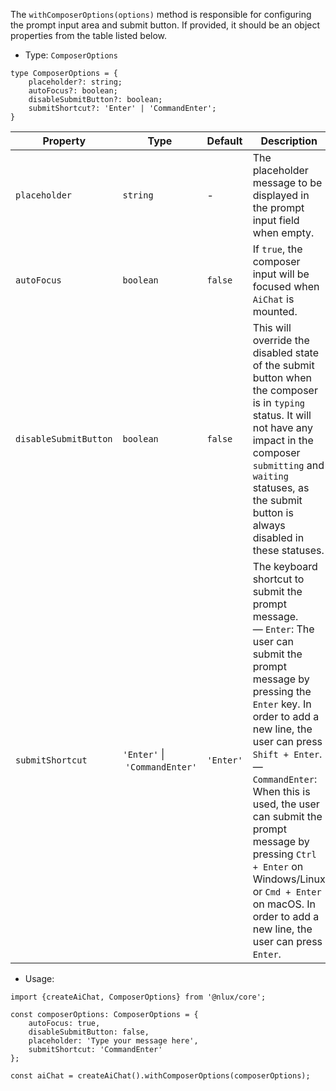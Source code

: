 The `withComposerOptions(options)` method is responsible for configuring the prompt input area and submit button.
If provided, it should be an object properties from the table listed below.

* Type: `ComposerOptions`

```tsx
type ComposerOptions = {
    placeholder?: string;
    autoFocus?: boolean;
    disableSubmitButton?: boolean;
    submitShortcut?: 'Enter' | 'CommandEnter';
}
```

| Property | Type |  Default |Description |
| --- | --- | --- | --- |
| `placeholder` | `string` | - | The placeholder message to be displayed in the prompt input field when empty. |
| `autoFocus` | `boolean` | `false` | If `true`, the composer input will be focused when `AiChat` is mounted. |
| `disableSubmitButton` | `boolean` | `false` | This will override the disabled state of the submit button when the composer is in `typing` status. It will not have any impact in the composer `submitting` and `waiting` statuses, as the submit button is always disabled in these statuses. |
| `submitShortcut` | `'Enter'`&nbsp;\|&nbsp;`'CommandEnter'` | `'Enter'` | The keyboard shortcut to submit the prompt message.<br />— `Enter`: The user can submit the prompt message by pressing the `Enter` key. In order to add a new line, the user can press `Shift + Enter`.<br />— `CommandEnter`: When this is used, the user can submit the prompt message by pressing `Ctrl + Enter` on Windows/Linux or `Cmd + Enter` on macOS. In order to add a new line, the user can press `Enter`. |

* Usage:

```tsx
import {createAiChat, ComposerOptions} from '@nlux/core';

const composerOptions: ComposerOptions = {
    autoFocus: true,
    disableSubmitButton: false,
    placeholder: 'Type your message here',
    submitShortcut: 'CommandEnter'
};

const aiChat = createAiChat().withComposerOptions(composerOptions);
```
